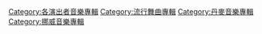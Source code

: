 [[Category:各演出者音樂專輯|Category:各演出者音樂專輯]]
[[Category:流行舞曲專輯|Category:流行舞曲專輯]]
[[Category:丹麥音樂專輯|Category:丹麥音樂專輯]]
[[Category:挪威音樂專輯|Category:挪威音樂專輯]]